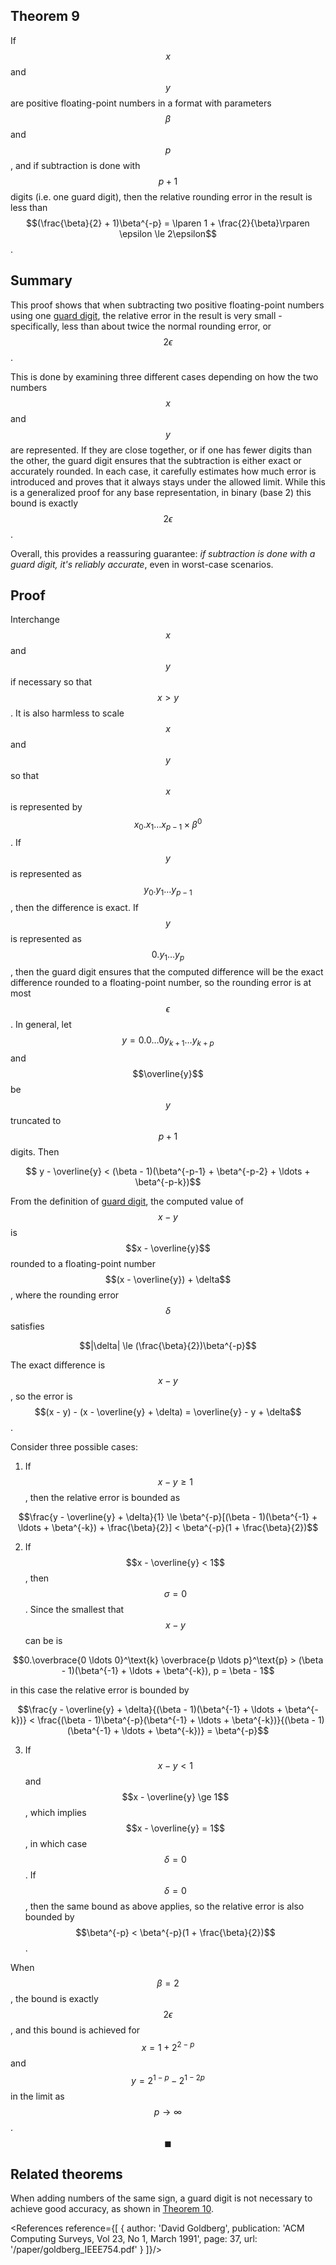 ## Theorem 9

If $$x$$ and $$y$$ are positive floating-point numbers in a format with parameters $$\beta$$ and $$p$$, and if subtraction is done with $$p + 1$$ digits (i.e. one guard digit), then the relative rounding error in the result is less than $$(\frac{\beta}{2} + 1)\beta^{-p} = \lparen 1 + \frac{2}{\beta}\rparen \epsilon \le 2\epsilon$$.

## Summary

This proof shows that when subtracting two positive floating-point numbers using one [guard digit](/concept/guard-digit), the relative error in the result is very small - specifically, less than about twice the normal rounding error, or $$2\epsilon$$.

This is done by examining three different cases depending on how the two numbers $$x$$ and $$y$$ are represented. If they are close together, or if one has fewer digits than the other, the guard digit ensures that the subtraction is either exact or accurately rounded. In each case, it carefully estimates how much error is introduced and proves that it always stays under the allowed limit. While this is a generalized proof for any base representation, in binary (base 2) this bound is exactly $$2\epsilon$$.

Overall, this provides a reassuring guarantee: *if subtraction is done with a guard digit, it's reliably accurate*, even in worst-case scenarios.

## Proof

Interchange $$x$$ and $$y$$ if necessary so that $$x > y$$. It is also harmless to scale $$x$$ and $$y$$ so that $$x$$ is represented by $$x_0.x_1 \ldots x_{p - 1} \times \beta^0$$. If $$y$$ is represented as $$y_0.y_1 \ldots y_{p-1}$$, then the difference is exact. If $$y$$ is represented as $$0.y_1\ldots y_p$$, then the guard digit ensures that the computed difference will be the exact difference rounded to a floating-point number, so the rounding error is at most $$\epsilon$$. In general, let $$y = 0.0\ldots 0y_{k + 1}\ldots y_{k + p}$$ and $$\overline{y}$$ be $$y$$ truncated to $$p + 1$$ digits. Then

<Center>
    $$ y - \overline{y} < (\beta - 1)(\beta^{-p-1} + \beta^{-p-2} + \ldots + \beta^{-p-k})$$
</Center>

From the definition of [guard digit](/concept/guard-digit), the computed value of $$x - y$$ is $$x - \overline{y}$$ rounded to a floating-point number $$(x - \overline{y}) + \delta$$, where the rounding error $$\delta$$ satisfies

<Center>
    $$|\delta| \le (\frac{\beta}{2})\beta^{-p}$$
</Center>

The exact difference is $$x - y$$, so the error is $$(x - y) - (x - \overline{y} + \delta) = \overline{y} - y + \delta$$. 

Consider three possible cases: 

1. If $$x - y \ge 1$$, then the relative error is bounded as

<Center>
    $$\frac{y - \overline{y} + \delta}{1} \le \beta^{-p}[(\beta - 1)(\beta^{-1} + \ldots + \beta^{-k}) + \frac{\beta}{2}] < \beta^{-p}(1 + \frac{\beta}{2})$$
</Center>

2. If $$x - \overline{y} < 1$$, then $$\sigma = 0$$. Since the smallest that $$x - y$$ can be is

<Center>
    $$0.\overbrace{0 \ldots 0}^\text{k} \overbrace{p \ldots p}^\text{p} > (\beta - 1)(\beta^{-1} + \ldots + \beta^{-k}), p = \beta - 1$$
</Center>

in this case the relative error is bounded by

<Center>
    $$\frac{y - \overline{y} + \delta}{(\beta - 1)(\beta^{-1} + \ldots + \beta^{-k})} < \frac{(\beta - 1)\beta^{-p}(\beta^{-1} + \ldots + \beta^{-k})}{(\beta - 1)(\beta^{-1} + \ldots + \beta^{-k})} = \beta^{-p}$$
</Center>

3. If $$x - y < 1$$ and $$x - \overline{y} \ge 1$$, which implies $$x - \overline{y} = 1$$, in which case $$\delta = 0$$. If $$\delta = 0$$, then the same bound as above applies, so the relative error is also bounded by $$\beta^{-p} < \beta^{-p}(1 + \frac{\beta}{2})$$. 

When $$\beta = 2$$, the bound is exactly $$2\epsilon$$, and this bound is achieved for $$x = 1 + 2^{2 - p}$$ and $$y = 2^{1 - p} - 2^{1 - 2p}$$ in the limit as $$p \to \infty$$. $$\blacksquare$$

## Related theorems

When adding numbers of the same sign, a guard digit is not necessary to achieve good accuracy, as shown in [Theorem 10](/numbers/analysis/10).

<References reference={[
    {
        author: 'David Goldberg',
        publication: 'ACM Computing Surveys, Vol 23, No 1, March 1991',
        page: 37,
        url: '/paper/goldberg_IEEE754.pdf'
    }
]}/>